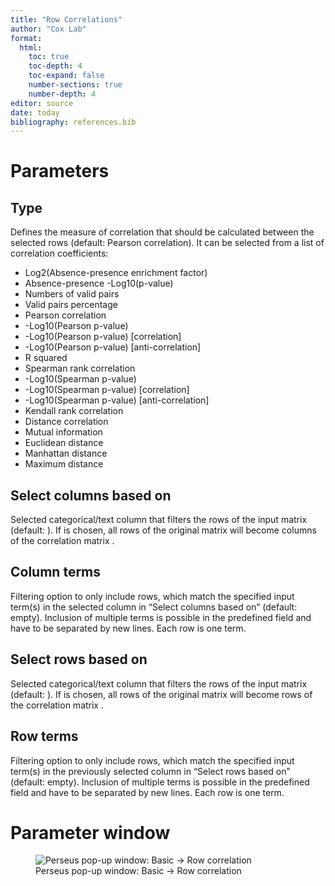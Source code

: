 ```yaml
---
title: "Row Correlations"
author: "Cox Lab"
format: 
  html:
    toc: true
    toc-depth: 4
    toc-expand: false
    number-sections: true
    number-depth: 4
editor: source
date: today
bibliography: references.bib
---
```


```{=html}
<!-- This comment and the line above it must be preserved when editing this file!
The recommended sections are these, but they may be changed on a case by case basis.
===== Detailed description =====
===== Parameters =====
===== Theoretical background =====
===== Examples =====
Make changes only below this line! -->
```
# Parameters

## Type

Defines the measure of correlation that should be calculated between the selected rows (default: Pearson correlation). It can be selected from a list of correlation coefficients:

-   Log2(Absence-presence enrichment factor)
-   Absence-presence -Log10(p-value)
-   Numbers of valid pairs
-   Valid pairs percentage
-   Pearson correlation
-   -Log10(Pearson p-value)
-   -Log10(Pearson p-value) \[correlation\]
-   -Log10(Pearson p-value) \[anti-correlation\]
-   R squared
-   Spearman rank correlation
-   -Log10(Spearman p-value)
-   -Log10(Spearman p-value) \[correlation\]
-   -Log10(Spearman p-value) \[anti-correlation\]
-   Kendall rank correlation
-   Distance correlation
-   Mutual information
-   Euclidean distance
-   Manhattan distance
-   Maximum distance

## Select columns based on

Selected categorical/text column that filters the rows of the input matrix (default: <None>). If <None> is chosen, all rows of the original matrix will become columns of the correlation matrix .

## Column terms

Filtering option to only include rows, which match the specified input term(s) in the selected column in "Select columns based on" (default: empty). Inclusion of multiple terms is possible in the predefined field and have to be separated by new lines. Each row is one term.

## Select rows based on

Selected categorical/text column that filters the rows of the input matrix (default: <None>). If <None> is chosen, all rows of the original matrix will become rows of the correlation matrix .

## Row terms

Filtering option to only include rows, which match the specified input term(s) in the previously selected column in "Select rows based on" (default: empty). Inclusion of multiple terms is possible in the predefined field and have to be separated by new lines. Each row is one term.

# Parameter window

![Perseus pop-up window: Basic -\> Row correlation](images/basic-row_correlation-edited.png)
